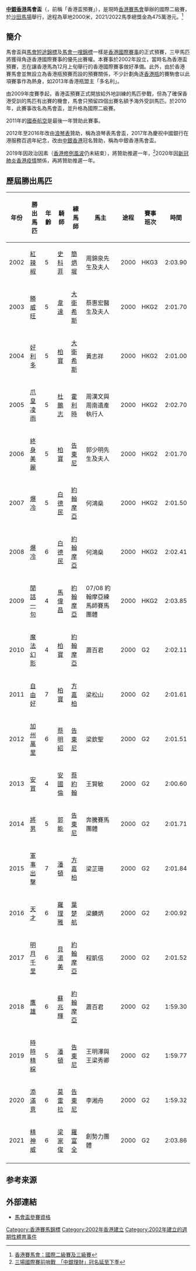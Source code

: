 {{Infobox horseraces
|級別          = 國際二級賽
|賽事名稱      = 馬會盃
|馬場          = {{Flagicon|HKG}}[[香港|香港]] [[沙田馬場|沙田馬場]] 
|創辦日期      = {{start date and age|2002|11|16|p=y}}
|贊助          = [[中銀香港|中銀香港]]
|途程          = 2000米
|跑道          = 草地
|賽場類型      = 右轉
|參賽資格      = 3歲或以上
|總獎金        = 500萬港元 (2022年) <br/> 冠軍: 285萬港元
}}
'''[[中銀香港|中銀香港]]馬會盃'''（{{lang-en|The BOCHK Jockey Club Cup}}，前稱「香港盃預賽」），是現時[[香港賽馬會|香港賽馬會]]舉辦的國際二級賽，於[[沙田馬場|沙田馬場]]舉行，途程為草地2000米，2021/2022馬季總獎金為475萬港元。<ref>[https://racing.hkjc.com/racing/chinese/international-racing/g2-g3-races/index.aspx  香港賽馬會：國際二級賽及三級賽]</ref>

==簡介==
馬會盃與[[馬會短途錦標|馬會短途錦標]]及[[馬會一哩錦標|馬會一哩錦標]]一樣是[[香港國際賽事|香港國際賽事]]的正式預賽，三甲馬匹將獲得角逐香港國際賽事的優先出賽權。本賽事於2002年設立，當時名為香港盃預賽，志在讓香港馬為12月上旬舉行的香港國際賽事做好凖備。此外，由於香港賽馬會並無設立為香港瓶預賽而設的預賽關係，不少計劃角逐[[香港瓶|香港瓶]]的賽駒會以此項賽事作為熱身，如2013年香港瓶盟主「多名利」。

由2009年度賽季起，香港盃預賽正式開放給外地訓練的馬匹參戰，但為了確保香港受訓的馬匹有出賽的機會，馬會只預留四個出賽名額予海外受訓馬匹。於2010年，此賽事改名為馬會盃，並升格為國際二級賽。

2011年的[[國泰航空|國泰航空]]是最後一年贊助此賽事。

2012年至2016年改由[[浪琴表|浪琴表]]贊助，稱為浪琴表馬會盃，2017年為慶祝中國銀行在港服務百週年紀念，改由[[中銀香港|中銀香港]]冠名贊助，稱為中銀香港馬會盃。

2019年因政治因素（[[香港修例風波|香港修例風波]]仍未結束），將贊助推遲一年，<ref>[https://hk.on.cc/bknrac/bkn/cnt/news/20191015/bknrac-20191015160901258-1015_01002_001.html 三場國際賽前哨戰　「中銀理財」冠名延至下季]</ref>2020年因[[新冠肺炎香港疫情|新冠肺炎香港疫情]]關係，再將贊助推遲一年。

==歷屆勝出馬匹==

{| class = "wikitable"
!年份
!勝出馬匹
!年齡
!騎師
!練馬師
!馬主
!途程
!賽事班次
!時間
|-
| 2002
| [[紅辣椒|紅辣椒]]
| 5
| [[史科菲|史科菲]]
| [[簡炳墀|簡炳墀]]
| 周錦泉先生及夫人
| 2000
| HKG3
| 2:03.90
|-
| 2003
| [[勝威旺|勝威旺]]
| 5
| [[韋達_(騎師)|韋達]]
| [[大衛希斯|大衛希斯]]
| 蔡惠宏醫生及夫人
| 2000
| HKG2
| 2:01.70
|-
| 2004
| [[好利多|好利多]]
| 5
| [[柏寶|柏寶]]
| [[大衛希斯|大衛希斯]]
| 黃志祥
| 2000
| HKG2
| 2:01.00
|-
| 2005
| [[爪皇凌雨|爪皇凌雨]]
| 5
| [[杜鵬志|杜鵬志]]
| [[霍利時|霍利時]]
| 周漢文與周南遺產執行人
| 2000
| HKG2
| 2:02.70
|-
| 2006
| [[終身美麗_(馬)|終身美麗]]
| 5
| [[柏寶|柏寶]]
| [[告東尼|告東尼]]
| 郭少明先生及夫人
| 2000
| HKG2
| 2:01.70
|-
| 2007
| [[爆冷_(馬)|爆冷]]
| 5
| [[白德民|白德民]]
| [[約翰摩亞|約翰摩亞]]
| 何鴻燊
| 2000
| HKG2
| 2:01.50
|-
| 2008
| [[爆冷_(馬)|爆冷]]
| 6
| [[白德民|白德民]]
| [[約翰摩亞|約翰摩亞]]
| 何鴻燊
| 2000
| HKG2
| 2:02.41
|-
| 2009
| [[閒話一句|閒話一句]]
| 4
| [[馬偉昌|馬偉昌]]
| [[約翰摩亞|約翰摩亞]]
| 07/08 約翰摩亞練馬師賽馬團體
| 2000
| HKG2
| 2:03.85
|-
| 2010
| [[魔法幻影|魔法幻影]]
| 4
| [[柏寶|柏寶]]
| [[約翰摩亞|約翰摩亞]]
| 蕭百君
| 2000
| G2
| 2:02.11
|-
| 2011
| [[自由好|自由好]]
| 7
| [[柏寶|柏寶]]
| [[方嘉柏|方嘉柏]]
| 梁松山
| 2000
| G2
| 2:01.61
|-
| 2012
| [[加州萬里|加州萬里]]
| 6
| [[蔡明紹|蔡明紹]]
| [[告東尼|告東尼]]
| 梁欽聖
| 2000
| G2
| 2:01.51
|-
| 2013
| [[安賞|安賞]]
| 4
| [[安國倫|安國倫]]
| [[蔡約翰|蔡約翰]]
| 王賢敏
| 2000
| G2
| 2:00.60
|-
| 2014
| [[將男|將男]]
| 5
| [[郭能|郭能]]
| [[告東尼|告東尼]]
| 奔騰賽馬團體
| 2000
| G2
| 2:01.71
|-
| 2015
| [[軍事出擊|軍事出擊]]
| 7
| [[潘頓|潘頓]]
| [[方嘉柏|方嘉柏]]
| 梁芷珊
| 2000
| G2
| 2:01.84
|-
| 2016
| [[天才_(馬)|天才]]
| 6
| [[羅理雅|羅理雅]]
| [[葉楚航|葉楚航]]
| 梁麟炳
| 2000
| G2
| 2:00.92
|-
| 2017
| [[明月千里|明月千里]]
| 6
| [[貝湯美|貝湯美]]
| [[約翰摩亞|約翰摩亞]]
| 程凱信
| 2000
| G2
| 2:01.52
|-
| 2018
| [[鷹雄|鷹雄]]
| 6
| [[蘇兆輝|蘇兆輝]]
| [[約翰摩亞|約翰摩亞]]
| 蕭百君
| 2000
| G2
| 1:59.30
|-
| 2019
| [[時時精綵|時時精綵]]
| 5
| [[潘頓|潘頓]]
| [[告東尼|告東尼]]
| 王明澤與王梁秀卿
| 2000
| G2
| 1:59.77
|-
| 2020
| [[添滿意|添滿意]]
| 6
| [[莫雷拉|莫雷拉]]
| [[告東尼|告東尼]]
| 李湘舟
| 2000
| G2
| 1:59.32
|-
| 2021
| [[精神威|精神威]]
| 6
| [[梁家俊|梁家俊]]
| [[羅富全|羅富全]]
| 創勢力團體
| 2000
| G2
| 2:03.86
|-
|}

== 参考来源 ==
{{reflist}}

==外部連結==
*[http://www.hkjc.com/chinese/racinginfo/images/patternrace2014_JCC.pdf 馬會盃參賽資格]

{{香港赛马会}}
{{香港國際賽事}}
{{香港主要賽馬錦標}}
[[Category:香港賽馬錦標|Category:香港賽馬錦標]]
[[Category:2002年香港建立|Category:2002年香港建立]]
[[Category:2002年建立的週期性體育事件|Category:2002年建立的週期性體育事件]]